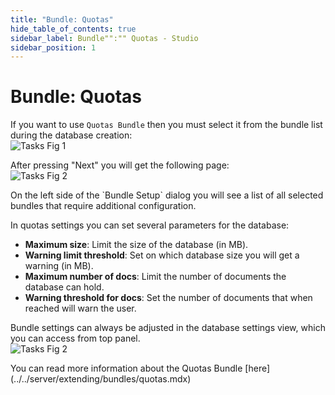 ```yaml
---
title: "Bundle: Quotas"
hide_table_of_contents: true
sidebar_label: Bundle"":"" Quotas - Studio
sidebar_position: 1
---
```



# Bundle: Quotas

If you want to use `Quotas Bundle` then you must select it from the bundle list during the database creation:   
![Tasks Fig 1](./assets/studio_quotas_1.PNG)  

After pressing "Next" you will get the following page:  
![Tasks Fig 2](./assets/studio_quotas_2.PNG)  

<Admonition type="info" title="Info">
On the left side of the `Bundle Setup` dialog you will see a list of all selected bundles that require additional configuration.
</Admonition>

In quotas settings you can set several parameters for the database:  

- **Maximum size**: Limit the size of the database (in MB).
- **Warning limit threshold**: Set on which database size you will get a warning (in MB).
- **Maximum number of docs**: Limit the number of documents the database can hold.
- **Warning threshold for docs**: Set the number of documents that when reached will warn the user.  

Bundle settings can always be adjusted in the database settings view, which you can access from top panel.   
![Tasks Fig 2](./assets/studio_quotas_3.PNG)  

<Admonition type="info" title="Info">
You can read more information about the Quotas Bundle [here](../../server/extending/bundles/quotas.mdx)
</Admonition>
